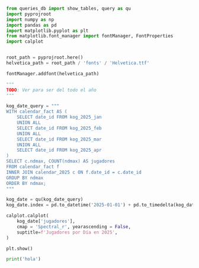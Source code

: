 ```python
from queries_db import show_tables, query as qu
import pyprojroot
import numpy as np
import pandas as pd
import matplotlib.pyplot as plt
from matplotlib.font_manager import fontManager, FontProperties
import calplot


root_path = pyprojroot.here()
helvetica_path = root_path / 'fonts' / 'Helvetica.ttf'

fontManager.addfont(helvetica_path)
```

```python
"""
TODO: Ver para ser del todo el año
"""

kog_date_query = """
WITH calendar_fact AS (
    SELECT date_id FROM kog_2025_jan
    UNION ALL
    SELECT date_id FROM kog_2025_feb
    UNION ALL
    SELECT date_id FROM kog_2025_mar
    UNION ALL
    SELECT date_id FROM kog_2025_apr
)
SELECT c.ndmax, COUNT(ndmax) AS jugadores
FROM calendar_fact f 
INNER JOIN calendar_2025 c ON f.date_id = c.date_id
GROUP BY ndmax
ORDER BY ndmax;
"""

kog_date = qu(kog_date_query)
kog_date.index = pd.to_datetime('2025-01-01') + pd.to_timedelta(kog_date.index, unit='D')

calplot.calplot(
    kog_date['jugadores'],
    cmap = 'Spectral_r', yearascending = False,
    suptitle=f'Jugadores por Día en 2025',
)

plt.show()
```

```python
print('hola')
```